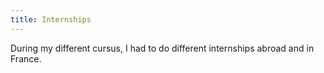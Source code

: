 ---
title: Internships
---

During my different cursus, I had to do different internships abroad and in France.